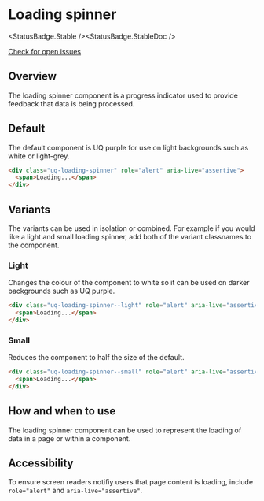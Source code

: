 
# Loading spinner

<StatusBadge.Stable /><StatusBadge.StableDoc />

<a href="https://github.com/uq-its-ss/design-system/issues" class="uq-button uq-button--text" target="_blank">Check for open issues</a>

## Overview

The loading spinner component is a progress indicator used to provide feedback that data is being processed.

## Default
The default component is UQ purple for use on light backgrounds such as white or light-grey. 

<Canvas withSource="none">
  <Story id="components-loading-spinner--loading-spinner" />
</Canvas>

```html
<div class="uq-loading-spinner" role="alert" aria-live="assertive">
  <span>Loading...</span>
</div>
```

## Variants
The variants can be used in isolation or combined. For example if you would like a light and small loading spinner, add both of the variant classnames to the component. 

### Light
Changes the colour of the component to white so it can be used on darker backgrounds such as UQ purple. 

<Canvas withSource="none">
  <Story id="components-loading-spinner--loading-spinner-light" />
</Canvas>

```html
<div class="uq-loading-spinner--light" role="alert" aria-live="assertive">
  <span>Loading...</span>
</div>
```

### Small
Reduces the component to half the size of the default.

<Canvas withSource="none">
  <Story id="components-loading-spinner--loading-spinner-small" />
</Canvas>

```html
<div class="uq-loading-spinner--small" role="alert" aria-live="assertive">
  <span>Loading...</span>
</div>
```

## How and when to use

The loading spinner component can be used to represent the loading of data in a page or within a component.

## Accessibility

To ensure screen readers notifiy users that page content is loading, include `role="alert"` and `aria-live="assertive"`.